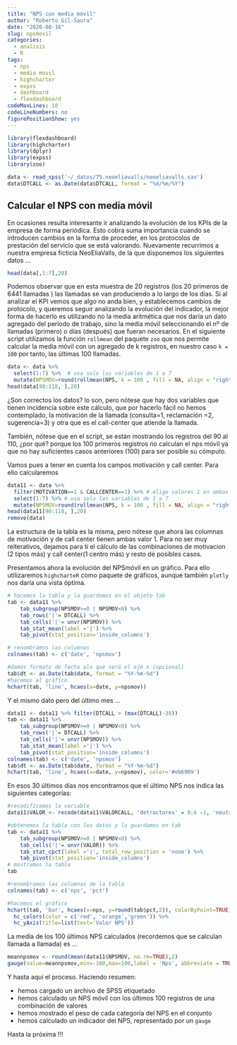```yaml
---
title: "NPS con media móvil"
author: "Roberto Gil-Saura"
date: "2020-08-16"
slug: npsmovil
categories:
  - analisis
  - R
tags:
  - nps
  - media movil
  - highcharter
  - expss
  - dashboard
  - flexdashboard
codeMaxLines: 10
codeLineNumbers: no
figurePositionShow: yes
---
```


```r
library(flexdashboard)
library(highcharter)
library(dplyr)
library(expss)
library(zoo)

data <- read_spss('~/_datos/75.neoeliavalls/neoeliavalls.sav')
data$DTCALL <- as.Date(data$DTCALL, format = "%d/%m/%Y")
```

## Calcular el NPS con media móvil

En ocasiones resulta interesante ir analizando la evolución de los KPIs de la empresa de forma periódica. Esto cobra suma importancia cuando se introducen cambios en la forma de proceder, en los protocolos de prestación del servicio que se está valorando. Nuevamente recurrimos a nuestra empresa ficticia NeoEliaValls, de la que disponemos los siguientes datos ...

```r
head(data[,1:7],20)
```

Podemos observar que en esta muestra de 20 registros (los 20 primeros de 6441 llamadas ) las llamadas se van produciendo a lo largo de los días. Si al analizar el KPI vemos que algo no anda bien, y establecemos cambios de protocolo, y queremos seguir analizando la evolución del indicador, la mejor forma de hacerlo es utilizando no la media aritmética que nos daría un dato agregado del período de trabajo, sino la media móvil seleccionando el nº de llamadas (primero) o días (después) que fueran necesarios. 
 En el siguiente script utilizamos la función `rollmean` del paquete `zoo` que nos permite calcular la media móvil con un agregado de k registros, en nuestro caso `k = 100` por tanto, las últimas 100 llamadas.

```r
data <- data %>% 
  select(1:7) %>%  # usa solo las variables de 1 a 7
  mutate(NPSMOV=round(rollmean(NPS, k = 100 , fill = NA, align = "right"),2)) # calcula
head(data[90:110, ],20)
```

¿Son correctos los datos? lo son, pero nótese que hay dos variables que tienen incidencia sobre este cálculo, que por hacerlo fácil no hemos contemplado, la motivación de la llamada (consulta=1, reclamación =2, sugerencia=3) y otra que es el call-center que atiende la llamada. 

También, nótese que en el script, se están mostrando los registros del 90 al 110, ¿por qué? porque los 100 primeros registros no calculan el nps móvil ya que no hay suficientes casos anteriores (100) para ser posible su cómputo.

Vamos pues a tener en cuenta los campos motivación y call center. Para ello calcularemos 

```r
data11 <- data %>% 
  filter(MOTIVATION==1 & CALLCENTER==1) %>% # elige valores 1 en ambas variables 
  select(1:7) %>% # usa solo las variables de 1 a 7
  mutate(NPSMOV=round(rollmean(NPS, k = 100 , fill = NA, align = "right"),2)) # calcula
head(data11[90:110, ],20)
remove(data)
```

La estructura de la tabla es la misma, pero nótese que ahora las columnas de motivación y de call center tienen ambas valor 1. Para no ser muy reiterativos, dejamos para ti el cálculo de las combinaciones de motivacion (2 tipos más) y call center(1 centro más) y resto de posibles casos.

Presentamos ahora la evolución del NPSmóvil en un gráfico. Para ello utilizaremos `highcharteR` como paquete de gráficos, aunque también `plotly` nos daría una vista óptima.


```r
# hacemos la tabla y la guardamos en el objeto tab
tab <- data11 %>%
    tab_subgroup(NPSMOV>=0 | NPSMOV<0) %>% 
    tab_rows('|'= DTCALL) %>% 
    tab_cells('|'= unvr(NPSMOV)) %>% 
    tab_stat_mean(label ='|') %>% 
    tab_pivot(stat_position='inside_columns')

# renombramos las columnas
colnames(tab) <- c('date', 'npsmov')

#damos formato de fecha alo que será el eje x (opcional)
tab$dt <- as.Date(tab$date, format = "%Y-%m-%d")
#hacemos el gráfico
hchart(tab, 'line', hcaes(x=date, y=npsmov))
```

Y el mismo dato pero del último mes ...

```r
data11 <- data11 %>% filter(DTCALL > (max(DTCALL)-30))
tab <- data11 %>%
    tab_subgroup(NPSMOV>=0 | NPSMOV<0) %>% 
    tab_rows('|'= DTCALL) %>% 
    tab_cells('|'= unvr(NPSMOV)) %>% 
    tab_stat_mean(label ='|') %>% 
    tab_pivot(stat_position='inside_columns')
colnames(tab) <- c('date', 'npsmov')
tab$dt <- as.Date(tab$date, format = "%Y-%m-%d")
hchart(tab, 'line', hcaes(x=date, y=npsmov), color='#eb6909')
```

En esos 30 últimos días nos encontramos que el último NPS nos indica las siguientes categorías:

```r
#recodificamos la variable
data11$VALOR <- recode(data11$VALORCALL, 'detractores' = 0:6 ~1, 'neutrales' = 7:8 ~2, 'promotores' = 9:10 ~ 3)

#obtenemos la tabla con los datos y la guardamos en tab
tab <- data11 %>%
    tab_subgroup(NPSMOV>=0 | NPSMOV<0) %>% 
    tab_cells('|'= unvr(VALOR)) %>% 
    tab_stat_cpct(label ='|', total_row_position = 'none') %>% 
    tab_pivot(stat_position='inside_columns')
# mostramos la tabla
tab

#renombramos las columnas de la tabla
colnames(tab) <- c('nps', 'pct')

#hacemos el gráfico
hchart(tab, 'bar', hcaes(x=nps, y=round(tab$pct,2)), colorByPoint=TRUE) %>%
  hc_colors(color = c('red', 'orange','green')) %>% 
  hc_yAxis(title=list(text='Valor NPS'))
```

La media de los 100 últimos NPS calculados (recordemos que se calculan llamada a llamada) es ...


```r
meannpsmov <- round(mean(data11$NPSMOV, na.rm=TRUE),2)
gauge(value=meannpsmov,min=-100,max=100,label = 'Nps', abbreviate = TRUE, abbreviateDecimals = 1)

```

Y hasta aquí el proceso. Haciendo resumen:

* hemos cargado un archivo de SPSS etiquetado
* hemos calculado un NPS móvil con los últimos 100 registros de una combinación de valores
* hemos mostrado el peso de cada categoría del NPS en el conjunto
* hemos calculado un indicador del NPS, representado por un `gauge` 

Hasta la próxima !!!

